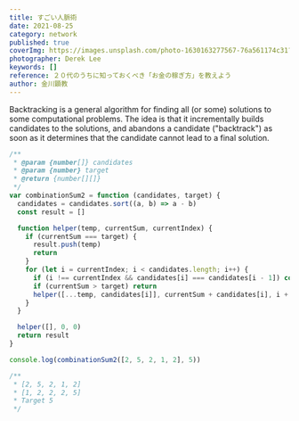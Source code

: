 ```yaml
---
title: すごい人脈術
date: 2021-08-25
category: network
published: true
coverImg: https://images.unsplash.com/photo-1630163277567-76a561174c31?ixid=MnwxMjA3fDB8MHxwaG90by1wYWdlfHx8fGVufDB8fHx8&ixlib=rb-1.2.1&auto=format&fit=crop&w=1049&q=80
photographer: Derek Lee
keywords: []
reference: ２０代のうちに知っておくべき「お金の稼ぎ方」を教えよう
author: 金川顕教
---
```


Backtracking is a general algorithm for finding all (or some)
solutions to some computational problems. The idea is that it
incrementally builds candidates to the solutions, and abandons
a candidate ("backtrack") as soon as it determines that the
candidate cannot lead to a final solution.

```js
/**
 * @param {number[]} candidates
 * @param {number} target
 * @return {number[][]}
 */
var combinationSum2 = function (candidates, target) {
  candidates = candidates.sort((a, b) => a - b)
  const result = []

  function helper(temp, currentSum, currentIndex) {
    if (currentSum === target) {
      result.push(temp)
      return
    }
    for (let i = currentIndex; i < candidates.length; i++) {
      if (i !== currentIndex && candidates[i] === candidates[i - 1]) continue
      if (currentSum > target) return
      helper([...temp, candidates[i]], currentSum + candidates[i], i + 1)
    }
  }

  helper([], 0, 0)
  return result
}

console.log(combinationSum2([2, 5, 2, 1, 2], 5))

/**
 * [2, 5, 2, 1, 2]
 * [1, 2, 2, 2, 5]
 * Target 5
 */
```
